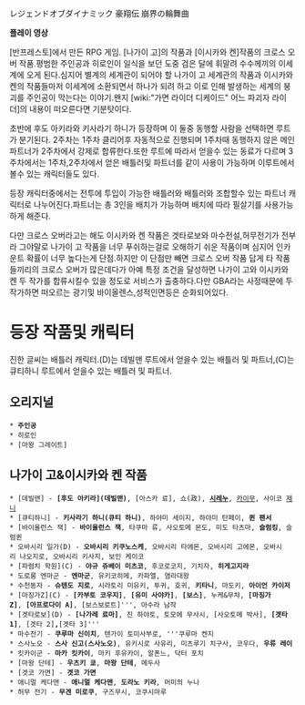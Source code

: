 レジェンドオブダイナミック 豪翔伝 崩界の輪舞曲

{{{#!html
<script type="text/javascript" src="http://ext.nicovideo.jp/thumb_watch/sm12640798?w=490&h=307"></script>}}}
'''플레이 영상'''

[반프레스토]에서 만든 RPG 게임.
[나가이 고]의 작품과 [이시카와 켄]작품의 크로스 오버 작품.평범한 주인공과 히로인이 일식을 보던 도중 검은 달에 휘말려 수수께끼의 이세계에 오게 된다.심지어 별계의 세계관이 되어야 할 나가이 고 세계관의 작품과 이시카와 켄의 작품들마저 이세계에 소환되면서 하나가 되려 하고 이로 인해 발생하는 세계의 붕괴를 주인공이 막는다는 이야기.왠지 [wiki:"가면 라이더 디케이드" 어느 파괴자 라이더]의 내용이 떠오른다면 기분탓이다.

초반에 후도 아키라와 키사라기 하니가 등장하며 이 둘중 동행할 사람을 선택하면 루트가 분기된다. 2주차는 1주차 클리어후 자동적으로 진행되며 1주차때 동행하지 않은 메인 파트너가 2주차에서 강제로 합류한다.또한 루트에 따라서 얻을수 있는 동료가 다르며 3주차에서는 1주차,2주차에서 얻은 배틀러및 파트너를 같이 사용이 가능하며 이루트에서 볼수 있는 캐릭터들도 있다.

등장 캐릭터중에서는 전투에 투입이 가능한 배틀러와 배틀러와 조합할수 있는 파트너 캐릭터로 나누어진다.파트너는 총 3인을 배치가 가능하며 배치에 따라 필살기를 사용가능하게 해준다.

다만 크로스 오버라고는 해도 이시카와 켄 작품은 겟타로보와 마수전설,허무전기가 전부라 그야말로 나가이 고 작품을 너무 푸쉬하는걸로 오해하기 쉬운 작품이며 심지어 인카운트 확률이 너무 높다는게 단점.하지만 이 단점만 빼면 크로스 오버 작품 답게 타 작품들끼리의 크로스 오버가 많은데다가 아예 특정 조건을 달성하면 나가이 고와 이시카와 켄 두 작가를 합류시킬수 있을 정도로 서비스가 출충하다.다만 GBA라는 사정때문에 두 작가하면 떠오르는 광기및 바이올렌스,성적인면등은 순화되어있다.

= 등장 작품및 캐릭터 =
진한 글씨는 배틀러 캐릭터.(D)는 데빌맨 루트에서 얻을수 있는 배틀러 및 파트너,(C)는 큐티하니 루트에서 얻을수 있는 배틀러 및 파트너.
== 오리지널 ==
 * '''주인공'''
 * 히로인
 * [마왕 그레이트]
== 나가이 고&이시카와 켄 작품 ==
 * [데빌맨] - '''[후도 아키라](데빌맨)''', [아스카 료], 쇼(政), '''[[시레누]]''', [[카이무]], 사이코 [[제니]]
 * [큐티하니] - '''키사라기 하니(큐티 하니)''', 하야미 세이지, 하야미 탄페이, '''퀸 팬서'''
 * [바이올런스 잭] - '''바이올런스 잭''', 타쿠마 류, 사오토메 몬도, 미도 타츠마, '''슬럼킹''', 슬럼퀸
 * 오바시리 일가(D) - '''오바시리 키쿠노스케''', 오바시리 타에몬, 오바시리 고에몬, 오바시리 나오지로, 오바시리 키사지, 보인 케이코
 * [파렴치 학원](C) - '''야규 쥬베이 미츠코''', 후코로코지, 기치자, '''히게고지라'''
 * 도로롱 엔마군 - '''엔마군''', 유키코히메, 카파엘, 염라대왕
 * 수천동자 - '''슈텐도 지로''', 시라토리 미유키, 투귀, 호귀, '''키타니''', 마도키, '''아이언 카이저'''
 * [마징가Z](C) - '''[카부토 코우지]''', '''[유미 사야카]''', '''[보스]''', 누케&무챠, '''[마징가 Z]''', '''[아프로다이 A]''', [보스보로트]''', 아수라 남작
 * [겟타로보](D) - '''[나가레 료마]''', 진 하야토, 토모에 무사시, [사오토메 박사], '''[겟타 1]''', [겟타 2]''', '''[겟타 3]'''
 * 마수전기 - '''쿠루마 신이치''', 텐가이 토미사부로, '''쿠루마 켄지
 * 스사노오 - '''스사 신고(스사노오)''', 유키시로 사유리, 미츠루기 치구사, 코우다, '''우류 레이'''
 * 킷카이군 - '''마카 킷카이''', 마키 후유카이, 알폰느, 닥터 포치
 * [마왕 단테] - '''우츠키 쿄''', '''마왕 단테''', 메두사
 * [겟코 가면] - '''겟코 가면'''
 * 애니멀 케다맨 - '''애니멀 케다맨''', '''도라노 키라''', 머미의 누나
 * 허무 전기 - '''무겐 미로쿠''', 구즈무시, 코쿠시마루

